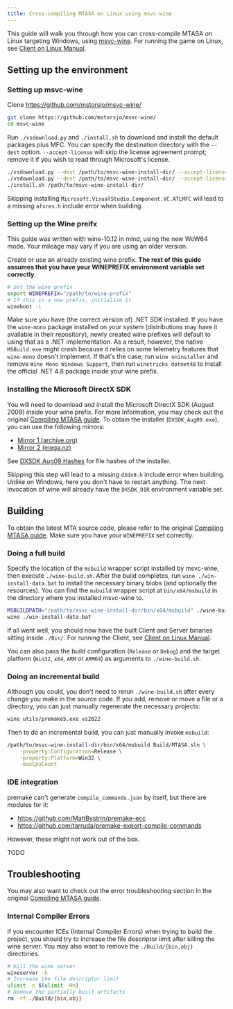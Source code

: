 ```yaml
---
title: Cross-compiling MTASA on Linux using msvc-wine
---
```


This guide will walk you through how you can cross-compile MTASA on Linux targeting Windows, using [msvc-wine](https://github.com/mstorsjo/msvc-wine/). For running the game on Linux, see [Client on Linux Manual](/Client_on_Linux_Manual).

## Setting up the environment

### Setting up msvc-wine

Clone https://github.com/mstorsjo/msvc-wine/

```sh
git clone https://github.com/mstorsjo/msvc-wine/
cd msvc-wine
```

Run `./vsdownload.py` and `./install.sh` to download and install the default packages plus MFC. You can specify the destination directory with the `--dest` option. `--accept-license` will skip the license agreement prompt; remove it if you wish to read through Microsoft's license.
```sh
./vsdownload.py --dest /path/to/msvc-wine-install-dir/ --accept-license
./vsdownload.py --dest /path/to/msvc-wine-install-dir/ --accept-license Microsoft.VisualStudio.Component.VC.ATLMFC
./install.sh /path/to/msvc-wine-install-dir/
```

<NoteBox type='warning'>Skipping installing `Microsoft.VisualStudio.Component.VC.ATLMFC` will lead to a missing `afxres.h` include error when building.</NoteBox>

### Setting up the Wine preifx

<NoteBox type='info'>This guide was written with wine-10.12 in mind, using the new WoW64 mode. Your mileage may vary if you are using an older version.</NoteBox>

Create or use an already existing wine prefix. **The rest of this guide assumes that you have your WINEPREFIX environment variable set correctly**.
```sh
# Set the wine prefix
export WINEPREFIX="/path/to/wine-prefix"
# If this is a new prefix, initialize it
wineboot -i
```

Make sure you have (the correct version of) .NET SDK installed. If you have the `wine-mono` package installed on your system (distributions may have it available in their repository), newly created wine prefixes will default to using that as a .NET implementation. As a result, however, the native `MSBuild.exe` might crash because it relies on some telemetry features that `wine-mono` doesn't implement. If that's the case, run `wine uninstaller` and remove `Wine Mono Windows Support`, then run `winetricks dotnet48` to install the official .NET 4.8 package inside your wine prefix.

### Installing the Microsoft DirectX SDK

You will need to download and install the Microsoft DirectX SDK (August 2009) inside your wine prefix. For more information, you may check out the original [Compiling MTASA guide](/Compiling_MTASA/#Microsoft_DirectX_SDK). To obtain the installer (`DXSDK_Aug09.exe`), you can use the following mirrors:
* [Mirror 1 (archive.org)](https://archive.org/download/dxsdk_aug09/DXSDK_Aug09.exe)
* [Mirror 2 (mega.nz)](https://mega.nz/file/pQJCiAJY#jBcYT6ZP4DMBpnm12BLRto9EQ-RjjpP3BWkSPanpvLI)

See [DXSDK Aug09 Hashes](/Compiling_MTASA/DXSDK_Aug09_Hashes) for file hashes of the installer. 

<NoteBox type='warning'>Skipping this step will lead to a missing `d3dx9.h` include error when building.</NoteBox>
<NoteBox type='info'>Unlike on Windows, here you don't have to restart anything. The next invocation of wine will already have the `DXSDK_DIR` environment variable set.</NoteBox>

## Building

To obtain the latest MTA source code, please refer to the original [Compiling MTASA guide](/Compiling_MTASA/#Getting_the_latest_source_code). Make sure you have your `WINEPREFIX` set correctly.

### Doing a full build

Specify the location of the `msbuild` wrapper script installed by msvc-wine, then execute `./wine-build.sh`. After the build completes, run `wine ./win-install-data.bat` to install the necessary binary blobs (and optionally the resources). You can find the `msbuild` wrapper script at `bin/x64/msbuild` in the directory where you installed msvc-wine to.
```sh
MSBUILDPATH="/path/to/msvc-wine-install-dir/bin/x64/msbuild" ./wine-build.sh
wine ./win-install-data.bat
```

If all went well, you should now have the built Client and Server binaries sitting inside `./Bin/`. For running the Client, see [Client on Linux Manual](/Client_on_Linux_Manual).

<NoteBox type='info'>You can also pass the build configuration (`Release` or `Debug`) and the target platform (`Win32`, `x64`, `ARM` or `ARM64`) as arguments to `./wine-build.sh`.</NoteBox>

### Doing an incremental build

Although you could, you don't need to rerun `./wine-build.sh` after every change you make in the source code. If you add, remove or move a file or a directory, you can just manually regenerate the necessary projects:
```sh
wine utils/premake5.exe vs2022
```

Then to do an incremental build, you can just manually invoke `msbuild`:
```sh
/path/to/msvc-wine-install-dir/bin/x64/msbuild Build/MTASA.sln \
    -property:Configuration=Release \
    -property:Platform=Win32 \
    -maxCpuCount
```

### IDE integration

premake can't generate `compile_commands.json` by itself, but there are modules for it:
* https://github.com/MattBystrin/premake-ecc
* https://github.com/tarruda/premake-export-compile-commands

However, these might not work out of the box.

TODO

## Troubleshooting

You may also want to check out the error troubleshooting section in the original [Compiling MTASA guide](/Compiling_MTASA/#Error_Troubleshooting).

### Internal Compiler Errors

If you encounter ICEs (Internal Compiler Errors) when trying to build the project, you should try to increase the file descriptor limit after killing the wine server. You may also want to remove the `./Build/{bin,obj}` directories.
```sh
# Kill the wine server
wineserver -k
# Increase the file descriptor limit
ulimit -n $(ulimit -Hn)
# Remove the partially built artifacts
rm -rf ./Build/{bin,obj}
```

